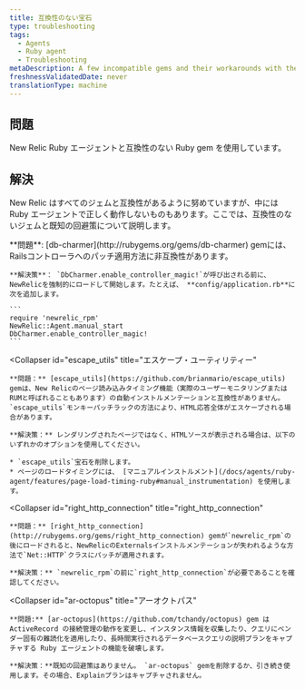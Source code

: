 ```yaml
---
title: 互換性のない宝石
type: troubleshooting
tags:
  - Agents
  - Ruby agent
  - Troubleshooting
metaDescription: A few incompatible gems and their workarounds with the New Relic Ruby agent.
freshnessValidatedDate: never
translationType: machine
---
```


## 問題

New Relic Ruby エージェントと互換性のない Ruby gem を使用しています。

## 解決

New Relic はすべてのジェムと互換性があるように努めていますが、中には Ruby エージェントで正しく動作しないものもあります。ここでは、互換性のないジェムと既知の回避策について説明します。

<CollapserGroup>
  <Collapser
    id="db-charmer"
    title="db-charmer"
  >
    **問題**: [db-charmer](http://rubygems.org/gems/db-charmer) gemには、Railsコントローラへのパッチ適用方法に非互換性があります。

    **解決策**： `DbCharmer.enable_controller_magic!`が呼び出される前に、NewRelicを強制的にロードして開始します。たとえば、 **config/application.rb**に次を追加します。

    ```
    require 'newrelic_rpm'
    NewRelic::Agent.manual_start
    DbCharmer.enable_controller_magic!
    ```
  </Collapser>

  <Collapser
    id="escape_utils"
    title="エスケープ・ユーティリティー"
  >
    **問題：** [escape_utils](https://github.com/brianmario/escape_utils) gemは、New Relicのページ読み込みタイミング機能（実際のユーザーモニタリングまたはRUMと呼ばれることもあります）の自動インストルメンテーションと互換性がありません。 `escape_utils`モンキーパッチラックの方法により、HTML応答全体がエスケープされる場合があります。

    **解決策：** レンダリングされたページではなく、HTMLソースが表示される場合は、以下のいずれかのオプションを使用してください。

    * `escape_utils`宝石を削除します。
    * ページのロードタイミングには、 [マニュアルインストルメント](/docs/agents/ruby-agent/features/page-load-timing-ruby#manual_instrumentation) を使用します。
  </Collapser>

  <Collapser
    id="right_http_connection"
    title="right_http_connection"
  >
    **問題：** [right_http_connection](http://rubygems.org/gems/right_http_connection) gemが`newrelic_rpm`の後にロードされると、NewRelicのExternalsインストルメンテーションが失われるような方法で`Net::HTTP`クラスにパッチが適用されます。

    **解決策：** `newrelic_rpm`の前に`right_http_connection`が必要であることを確認してください。
  </Collapser>

  <Collapser
    id="ar-octopus"
    title="アーオクトパス"
  >
    **問題:** [ar-octopus](https://github.com/tchandy/octopus) gem は ActiveRecord の接続管理の動作を変更し、インスタンス情報を収集したり、クエリにベンダー固有の難読化を適用したり、長時間実行されるデータベースクエリの説明プランをキャプチャする Ruby エージェントの機能を破壊します。

    **解決策：**既知の回避策はありません。 `ar-octopus` gemを削除するか、引き続き使用します。その場合、Explainプランはキャプチャされません。
  </Collapser>
</CollapserGroup>